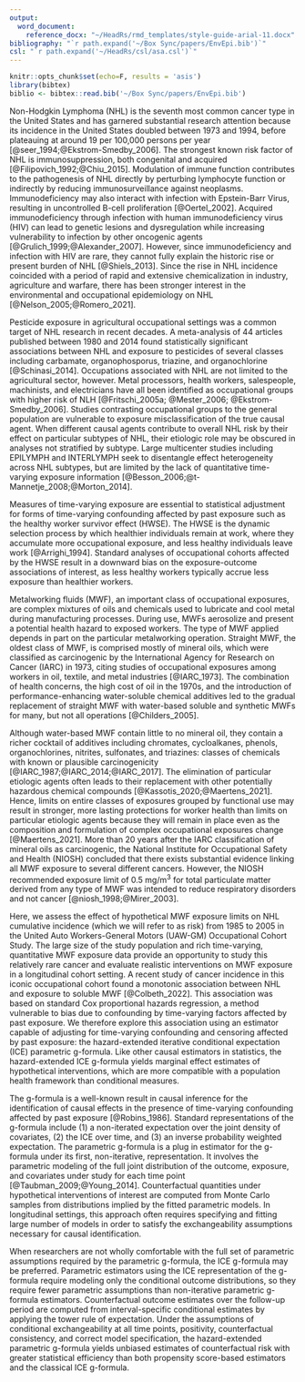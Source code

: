 ```yaml
---
output:
  word_document:
    reference_docx: "~/HeadRs/rmd_templates/style-guide-arial-11.docx"
bibliography: "`r path.expand('~/Box Sync/papers/EnvEpi.bib')`"
csl: "`r path.expand('~/HeadRs/csl/asa.csl')`"
---
```


```r
knitr::opts_chunk$set(echo=F, results = 'asis')
library(bibtex)
biblio <- bibtex::read.bib('~/Box Sync/papers/EnvEpi.bib')
```

Non-Hodgkin Lymphoma (NHL) is the seventh most common cancer type in the United States and has garnered substantial research attention because its incidence in the United States doubled between 1973 and 1994, before plateauing at around 19 per 100,000 persons per year [@seer_1994;@Ekstrom-Smedby_2006]. The strongest known risk factor of NHL is immunosuppression, both congenital and acquired [@Filipovich_1992;@Chiu_2015]. Modulation of immune function contributes to the pathogenesis of NHL directly by perturbing lymphocyte function or indirectly by reducing immunosurveillance against neoplasms. Immunodeficiency may also interact with infection with Epstein-Barr Virus, resulting in uncontrolled B-cell proliferation [@Oertel_2002]. Acquired immunodeficiency through infection with human immunodeficiency virus (HIV) can lead to genetic lesions and dysregulation while increasing vulnerability to infection by other oncogenic agents [@Grulich_1999;@Alexander_2007]. However, since immunodeficiency and infection with HIV are rare, they cannot fully explain the historic rise or present burden of NHL [@Shiels_2013]. Since the rise in NHL incidence coincided with a period of rapid and extensive chemicalization in industry, agriculture and warfare, there has been stronger interest in the environmental and occupational epidemiology on NHL [@Nelson_2005;@Romero_2021].

Pesticide exposure in agricultural occupational settings was a common target of NHL research in recent decades. A meta-analysis of 44 articles published between 1980 and 2014 found statistically significant associations between NHL and exposure to pesticides of several classes including carbamate, organophosporus, triazine, and organochlorine [@Schinasi_2014]. Occupations associated with NHL are not limited to the agricultural sector, however. Metal processors, health workers, salespeople, machinists, and electricians have all been identified as occupational groups with higher risk of NLH [@Fritschi_2005a; @Mester_2006; @Ekstrom-Smedby_2006]. Studies contrasting occupational groups to the general population are vulnerable to exposure misclassification of the true causal agent. When different causal agents contribute to overall NHL risk by their effect on particular subtypes of NHL, their etiologic role may be obscured in analyses not stratified by subtype. Large multicenter studies including EPILYMPH and INTERLYMPH seek to disentangle effect heterogeneity across NHL subtypes, but are limited by the lack of quantitative time-varying exposure information [@Besson_2006;@t-Mannetje_2008;@Morton_2014].

Measures of time-varying exposure are essential to statistical adjustment for forms of time-varying confounding affected by past exposure such as the healthy worker survivor effect (HWSE). The HWSE is the dynamic selection process by which healthier individuals remain at work, where they accumulate more occupational exposure, and less healthy individuals leave work [@Arrighi_1994]. Standard analyses of occupational cohorts affected by the HWSE result in a downward bias on the exposure-outcome associations of interest, as less healthy workers typically accrue less exposure than healthier workers.

Metalworking fluids (MWF), an important class of occupational exposures, are complex mixtures of oils and chemicals used to lubricate and cool metal during manufacturing processes. During use, MWFs aerosolize and present a potential health hazard to exposed workers. The type of MWF applied depends in part on the particular metalworking operation. Straight MWF, the oldest class of MWF, is comprised mostly of mineral oils, which were classified as carcinogenic by the International Agency for Research on Cancer (IARC) in 1973, citing studies of occupational exposures among workers in oil, textile, and metal industries [@IARC_1973]. The combination of health concerns, the high cost of oil in the 1970s, and the introduction of performance-enhancing water-soluble chemical additives led to the gradual replacement of straight MWF with water-based soluble and synthetic MWFs for many, but not all operations [@Childers_2005].

Although water-based MWF contain little to no mineral oil, they contain a richer cocktail of additives including chromates, cycloalkanes, phenols, organochlorines, nitrites, sulfonates, and triazines: classes of chemicals with known or plausible carcinogenicity [@IARC_1987;@IARC_2014;@IARC_2017]. The elimination of particular etiologic agents often leads to their replacement with other potentially hazardous chemical compounds [@Kassotis_2020;@Maertens_2021]. Hence, limits on entire classes of exposures grouped by functional use may result in stronger, more lasting protections for worker health than limits on particular etiologic agents because they will remain in place even as the composition and formulation of complex occupational exposures change [@Maertens_2021]. More than 20 years after the IARC classification of mineral oils as carcinogenic, the National Institute for Occupational Safety and Health (NIOSH) concluded that there exists substantial evidence linking all MWF exposure to several different cancers. However, the NIOSH recommended exposure limit of 0.5 mg/m^3^ for total particulate matter derived from any type of MWF was intended to reduce respiratory disorders and not cancer [@niosh_1998;@Mirer_2003].

Here, we assess the effect of hypothetical MWF exposure limits on NHL cumulative incidence (which we will refer to as risk) from 1985 to 2005 in the United Auto Workers-General Motors (UAW-GM) Occupational Cohort Study. The large size of the study population and rich time-varying, quantitative MWF exposure data provide an opportunity to study this relatively rare cancer and evaluate realistic interventions on MWF exposure in a longitudinal cohort setting. A recent study of cancer incidence in this iconic occupational cohort found a monotonic association between NHL and exposure to soluble MWF [@Colbeth_2022]. This association was based on standard Cox proportional hazards regression, a method vulnerable to bias due to confounding by time-varying factors affected by past exposure. We therefore explore this association using an estimator capable of adjusting for time-varying confounding and censoring affected by past exposure: the hazard-extended iterative conditional expectation (ICE) parametric g-formula. Like other causal estimators in statistics, the hazard-extended ICE g-formula yields marginal effect estimates of hypothetical interventions, which are more compatible with a population health framework than conditional measures.

The g-formula is a well-known result in causal inference for the identification of causal effects in the presence of time-varying confounding affected by past exposure [@Robins_1986]. Standard representations of the g-formula include (1) a non-iterated expectation over the joint density of covariates, (2) the ICE over time, and (3) an inverse probability weighted expectation. The parametric g-formula is a plug in estimator for the g-formula under its first, non-iterative, representation. It involves the parametric modeling of the full joint distribution of the outcome, exposure, and covariates under study for each time point [@Taubman_2009;@Young_2014]. Counterfactual quantities under hypothetical interventions of interest are computed from Monte Carlo samples from distributions implied by the fitted parametric models. In longitudinal settings, this approach often requires specifying and fitting large number of models in order to satisfy the exchangeability assumptions necessary for causal identification.
<!-- Since applications of the parametric g-formula are often context-laden, there are no unified guidelines for model specification. -->

When researchers are not wholly comfortable with the full set of parametric assumptions required by the parametric g-formula, the ICE g-formula may be preferred. Parametric estimators using the ICE representation of the g-formula require modeling only the conditional outcome distributions, so they require fewer parametric assumptions than non-iterative parametric g-formula estimators. Counterfactual outcome estimates over the follow-up period are computed from interval-specific conditional estimates by applying the tower rule of expectation. Under the assumptions of conditional exchangeability at all time points, positivity, counterfactual consistency, and correct model specification, the hazard-extended parametric g-formula yields unbiased estimates of counterfactual risk with greater statistical efficiency than both propensity score-based estimators and the classical ICE g-formula.